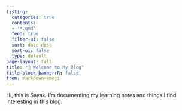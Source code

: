 ```yaml
---
listing:
  categories: true
  contents:
  - '*.qmd'
  feed: true
  filter-ui: false
  sort: date desc
  sort-ui: false
  type: default
page-layout: full
title: "👋 Welcome to My Blog"
title-block-bannerrR: false
from: markdown+emoji
---
```


Hi, this is Sayak. I'm documenting my learning notes and things I find interesting in this blog.